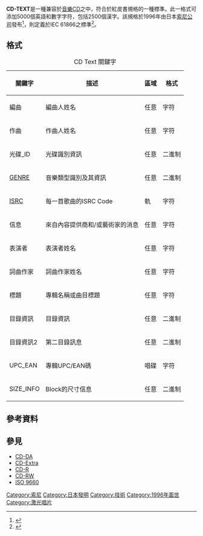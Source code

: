 {{Infobox media
| name          = CD-TEXT
| logo          = CD-TEXT_logo.png
| image         = File:CD_Text_logo.png
| caption       = 
| type          = [[光碟|光碟]]
| encoding      = [[脈衝編碼調變|脈衝編碼調變]]（Pulse-code modulation）
| capacity      = 74分鐘（650[[百萬位元組|MB]]）<br>80分鐘（700MB）
| blocksize     = 12cm
| read          = 200 - 500rpm（[[恆定線性速度|恆定線性速度]]）<br>[[λ|λ]] = 780nm （激光輸出）
| write         = 
| standard      = [[雷射唱片|紅皮書]]（Red Books）
| owner         = [[索尼|索尼]] / [[飛利浦|飛利浦]]
| use           = 文本輸入 / 輸出
| dimensions    = 120 × 120 × 1.2mm
| weight        = 
| extended from = 
| extended to   = 
| released      = 1996
}}
'''CD-TEXT'''是一種兼容於[[雷射唱片|音樂CD]]之中，符合於紅皮書規格的一種標準。此一格式可添加5000個英語和數字字符，包括2500個漢字。該規格於1996年由日本[[索尼|索尼公司]]發布<ref>{{Cite web |url=http://web.ncf.ca/aa571/cdtext.htm |title=Unofficial CD Text FAQ |accessdate=2020-07-07 |archive-date=2020-02-20 |archive-url=https://web.archive.org/web/20200220125308/http://web.ncf.ca/aa571/cdtext.htm |dead-url=no }}</ref>，則定義於IEC 61866之標準<ref>{{Cite web |url=https://webstore.iec.ch/publication/6045 |title=IEC 61866:1997｜IEC Webstore |accessdate=2020-07-07 |archive-date=2019-08-29 |archive-url=https://web.archive.org/web/20190829175945/https://webstore.iec.ch/publication/6045 |dead-url=no }}</ref>。

== 格式 ==
{| class="wikitable"
|+CD Text 關鍵字
|-
!關鍵字!!描述!!區域!!格式
|-
|編曲||編曲人姓名||任意||字符
|-
|作曲||作曲人姓名||任意||字符
|-
|光碟_ID||光碟識別資訊||任意||二進制
|-
|[[音乐类型|GENRE]]||音樂類型識別及其資訊||任意||二進制
|-
|[[国际标准音像制品编码|ISRC]]||每一首歌曲的ISRC Code||軌||字符
|-
|信息||來自內容提供商和/或藝術家的消息||任意||字符
|-
|表演者||表演者姓名||任意||字符
|-
|詞曲作家||詞曲作家姓名||任意||字符
|-
|標題||專輯名稱或曲目標題||任意||字符
|-
|目錄資訊||目錄資訊||任意||二進制
|-
|目錄資訊2||第二目錄訊息||任意||二進制
|-
|UPC_EAN||專輯UPC/EAN碼||唱碟||字符
|-
|SIZE_INFO||Block的尺寸信息||任意||二進制
|}

== 參考資料 ==
{{reflist}}

== 參見 ==
* [[CD-DA|CD-DA]]
* [[增強型CD|CD-Extra]]
* [[CD-R|CD-R]]
* [[CD-RW|CD-RW]]
* [[ISO_9660|ISO 9660]]

[[Category:索尼|Category:索尼]]
[[Category:日本發明|Category:日本發明]]
[[Category:技術|Category:技術]]
[[Category:1996年面世|Category:1996年面世]]
[[Category:激光唱片|Category:激光唱片]]